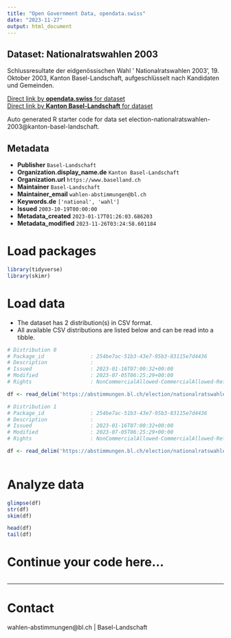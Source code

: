 ```yaml
---
title: "Open Government Data, opendata.swiss"
date: "2023-11-27"
output: html_document
---
```


## Dataset: Nationalratswahlen 2003

Schlussresultate der eidgenössischen Wahl ' Nationalratswahlen 2003', 19. Oktober 2003, Kanton Basel-Landschaft, aufgeschlüsselt nach Kandidaten und Gemeinden.

[Direct link by **opendata.swiss** for dataset](https://opendata.swiss/de/dataset/nationalratswahlen-2003)<br>
[Direct link by **Kanton Basel-Landschaft** for dataset](https://abstimmungen.bl.ch/election/nationalratswahlen-2003/data)

Auto generated R starter code for data set election-nationalratswahlen-2003@kanton-basel-landschaft.

## Metadata

- **Publisher** `Basel-Landschaft`
- **Organization.display_name.de** `Kanton Basel-Landschaft`
- **Organization.url** `https://www.baselland.ch`
- **Maintainer** `Basel-Landschaft`
- **Maintainer_email** `wahlen-abstimmungen@bl.ch`
- **Keywords.de** `['national', 'wahl']`
- **Issued** `2003-10-19T00:00:00`
- **Metadata_created** `2023-01-17T01:26:03.686203`
- **Metadata_modified** `2023-11-26T03:24:58.601184`


# Load packages

```r

library(tidyverse)
library(skimr)

```

# Load data

-   The dataset has 2 distribution(s) in CSV format.
-   All available CSV distributions are listed below and can be read into a tibble.

```r

# Distribution 0
# Package_id               : 254be7ac-51b3-43e7-95b3-83115e7d4436
# Description              : 
# Issued                   : 2023-01-16T07:00:32+00:00
# Modified                 : 2023-07-05T06:25:29+00:00
# Rights                   : NonCommercialAllowed-CommercialAllowed-ReferenceRequired

df <- read_delim('https://abstimmungen.bl.ch/election/nationalratswahlen-2003/data-csv')

# Distribution 1
# Package_id               : 254be7ac-51b3-43e7-95b3-83115e7d4436
# Description              : 
# Issued                   : 2023-01-16T07:00:32+00:00
# Modified                 : 2023-07-05T06:25:29+00:00
# Rights                   : NonCommercialAllowed-CommercialAllowed-ReferenceRequired

df <- read_delim('https://abstimmungen.bl.ch/election/nationalratswahlen-2003/data-parties-csv')



```

# Analyze data

```r

glimpse(df)
str(df)
skim(df)

head(df)
tail(df)

```

# Continue your code here...

```r

```

------------------------------------------------------------------------

# Contact

wahlen-abstimmungen@bl.ch | Basel-Landschaft
